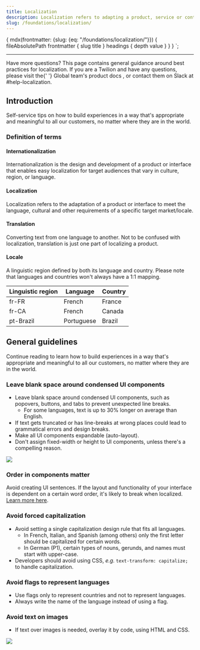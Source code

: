```yaml
---
title: Localization
description: Localization refers to adapting a product, service or content to fit a specific market or country.
slug: /foundations/localization/
---
```




  {
    mdx(frontmatter: {slug: {eq: "/foundations/localization/"}}) {
      fileAbsolutePath
      frontmatter {
        slug
        title
      }
      headings {
        depth
        value
      }
    }
  }
`;

<content>

<ComponentHeader
  name={props.pageContext.frontmatter.title}
  description={props.pageContext.frontmatter.description}
  categoryRoute={SidebarCategoryRoutes.FOUNDATIONS}
/>

</content>

---

<contentwrapper>

<PageAside data={props.data.mdx} />

<content>
<Callout>
  <CalloutTitle>Have more questions?</CalloutTitle>
  <CalloutText>
    This page contains general guidance around best practices for localization. If you are a Twilion and have any questions, please
    visit the{' '}
    <Anchor href="https://internal-product-docs.twilio.com/docs/internationalization/" showExternal>
       Global team's product docs
    </Anchor>
    , or contact them on Slack at #help-localization.
  </CalloutText>
</Callout>

## Introduction

Self-service tips on how to build experiences in a way that's appropriate and meaningful to all our customers, no matter where they are in the world.

### Definition of terms

#### Internationalization

Internationalization is the design and development of a product or interface that enables easy localization for target
audiences that vary in culture, region, or language.

#### Localization

Localization refers to the adaptation of a product or interface to meet the language, cultural and other requirements
of a specific target market/locale.

#### Translation

Converting text from one language to another. Not to be confused with localization, translation is just one part of
localizing a product.

#### Locale

A linguistic region defined by both its language and country. Please note that languages and countries won't always
have a 1:1 mapping.

| Linguistic region | Language   | Country |
| ----------------- | ---------- | ------- |
| fr-FR             | French     | France  |
| fr-CA             | French     | Canada  |
| pt-Brazil         | Portuguese | Brazil  |

## General guidelines

Continue reading to learn how to build experiences in a way that's appropriate and meaningful to all our customers, no matter where they are in the world.

### Leave blank space around condensed UI components

- Leave blank space around condensed UI components, such as popovers, buttons, and tabs to prevent unexpected line breaks.
  - For some languages, text is up to 30% longer on average than English.
- If text gets truncated or has line-breaks at wrong places could lead to grammatical errors and design breaks.
- Make all UI components expandable (auto-layout).
- Don't assign fixed-width or height to UI components, unless there's a compelling reason.

![](../../../assets/images/foundations/localization/dense-layout.png)

### Order in components matter

Avoid creating UI sentences. If the layout and functionality of your interface is dependent on a certain word order, it's likely to break when localized.
[Learn more here](https://paste.twilio.design/components/label/#about-label 'Learn more about how how to design layout and functionality that is resilient when localized.').

### Avoid forced capitalization

- Avoid setting a single capitalization design rule that fits all languages.
  - In French, Italian, and Spanish (among others) only the first letter should be capitalized for certain words.
  - In German (P1), certain types of nouns, gerunds, and names must start with upper-case.
- Developers should avoid using CSS, _e.g._ `text-transform: capitalize;` to handle capitalization.

### Avoid flags to represent languages

- Use flags only to represent countries and not to represent languages.
- Always write the name of the language instead of using a flag.

### Avoid text on images

- If text over images is needed, overlay it by code, using HTML and CSS.

![](../../../assets/images/foundations/localization/text-in-image.png)

</content>

</contentwrapper>
